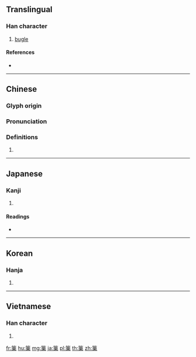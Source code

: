 {{character info/new}}
==Translingual==

===Han character===
{{Han char|rn=118|rad=竹|as=10|sn=16|four=88904|canj=HMWD}}

# [[bugle]]

====References====
* {{Han ref|kx=0894.370|dkj=26352|dj=1322.020|hdz=52999.140|uh=7BE5|ud=31717|bh=EABC|bd=60092}}

----

==Chinese==
{{zh-forms}}

===Glyph origin===
{{Han etym}}

===Pronunciation===
{{zh-pron
|m=lì
|c=leot6
|h=pfs=
|md=
|mn=
|w=
|mc=y
|oc=y
|cat=
}}

===Definitions===
{{zh-hanzi}}

# {{zh-only used in|篳篥}}

----

==Japanese==

===Kanji===
{{ja-kanji|grade=|rs=竹10}}

# {{defn|lang=ja|sort=竹10}}

====Readings====
* {{ja-readings|goon=[[りち]] (richi)|kanon=[[りつ]] (ritsu)|kanyoon=[[りき]] (riki)}}

----

==Korean==

===Hanja===
{{ko-hanja|hangeul=[[률]]>[[율]]|eumhun=|rv=ryul>yul|mr=ryul>yul|y=lyul>yul}}

# {{defn|lang=ko|sort=竹10}}

----

==Vietnamese==

===Han character===
{{vi-hantu|[[lật]], [[sặt]]|rs=竹10}}

# {{defn|lang=vi|sort=竹10}}

[[fr:篥]]
[[hu:篥]]
[[mg:篥]]
[[ja:篥]]
[[pl:篥]]
[[th:篥]]
[[zh:篥]]